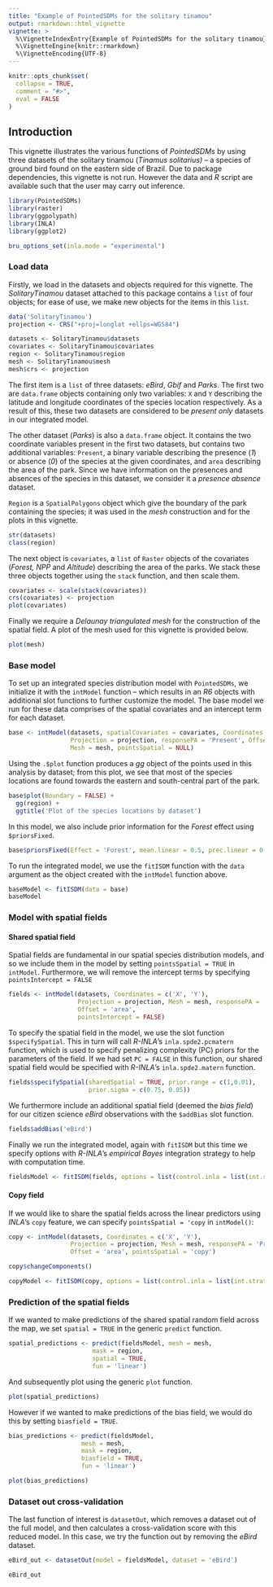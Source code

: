 ```yaml
---
title: "Example of PointedSDMs for the solitary tinamou"
output: rmarkdown::html_vignette
vignette: >
  %\VignetteIndexEntry{Example of PointedSDMs for the solitary tinamou}
  %\VignetteEngine{knitr::rmarkdown}
  %\VignetteEncoding{UTF-8}
---
```


```r
knitr::opts_chunk$set(
  collapse = TRUE,
  comment = "#>",
  eval = FALSE
)

```

## Introduction

This vignette illustrates the various functions of *PointedSDMs* by using three datasets of the solitary tinamou (*Tinamus solitarius) --* a species of ground bird found on the eastern side of Brazil. Due to package dependencies, this vignette is not run. However the data and *R* script are available such that the user may carry out inference.

```r

library(PointedSDMs)
library(raster)
library(ggpolypath)
library(INLA)
library(ggplot2)

```

```r

bru_options_set(inla.mode = "experimental")

```

### Load data

Firstly, we load in the datasets and objects required for this vignette. The *SolitaryTinamou* dataset attached to this package contains a `list` of four objects; for ease of use, we make new objects for the items in this `list`.

```r

data('SolitaryTinamou')
projection <- CRS("+proj=longlat +ellps=WGS84")

datasets <- SolitaryTinamou$datasets
covariates <- SolitaryTinamou$covariates
region <- SolitaryTinamou$region
mesh <- SolitaryTinamou$mesh
mesh$crs <- projection

```

The first item is a `list` of three datasets: *eBird*, *Gbif* and *Parks*. The first two are `data.frame` objects containing only two variables: `X` and `Y` describing the latitude and longitude coordinates of the species location respectively. As a result of this, these two datasets are considered to be *present only* datasets in our integrated model.

The other dataset (*Parks*) is also a `data.frame` object. It contains the two coordinate variables present in the first two datasets, but contains two additional variables: `Present`, a binary variable describing the presence (*1*) or absence (*0*) of the species at the given coordinates, and `area` describing the area of the park. Since we have information on the presences and absences of the species in this dataset, we consider it a *presence absence* dataset.

`Region` is a `SpatialPolygons` object which give the boundary of the park containing the species; it was used in the *mesh* construction and for the plots in this vignette.

```r

str(datasets)
class(region)

```

The next object is `covariates`, a `list` of `Raster` objects of the covariates (*Forest, NPP* and *Altitude*) describing the area of the parks. We stack these three objects together using the `stack` function, and then scale them.

```r

covariates <- scale(stack(covariates))
crs(covariates) <- projection
plot(covariates)

```

Finally we require a *Delaunay triangulated mesh* for the construction of the spatial field. A plot of the mesh used for this vignette is provided below.

```r

plot(mesh)

```

### Base model

To set up an integrated species distribution model with `PointedSDMs`, we initialize it with the `intModel` function -- which results in an *R6* objects with additional slot functions to further customize the model. The base model we run for these data comprises of the spatial covariates and an intercept term for each dataset.

```r

base <- intModel(datasets, spatialCovariates = covariates, Coordinates = c('X', 'Y'),
                 Projection = projection, responsePA = 'Present', Offset = 'area',
                 Mesh = mesh, pointsSpatial = NULL)

```

Using the `.$plot` function produces a *gg* object of the points used in this analysis by dataset; from this plot, we see that most of the species locations are found towards the eastern and south-central part of the park.

```r

base$plot(Boundary = FALSE) + 
  gg(region) +
  ggtitle('Plot of the species locations by dataset')

```

In this model, we also include prior information for the *Forest* effect using `$priorsFixed`.

```r

base$priorsFixed(Effect = 'Forest', mean.linear = 0.5, prec.linear = 0.01)

```

To run the integrated model, we use the `fitISDM` function with the `data` argument as the object created with the `intModel` function above.

```r

baseModel <- fitISDM(data = base)
baseModel

```

### Model with spatial fields

#### Shared spatial field

Spatial fields are fundamental in our spatial species distribution models, and so we include them in the model by setting `pointsSpatial = TRUE` in `intModel`. Furthermore, we will remove the intercept terms by specifying `pointsIntercept = FALSE`

```r


fields <- intModel(datasets, Coordinates = c('X', 'Y'),
                   Projection = projection, Mesh = mesh, responsePA = 'Present', 
                   Offset = 'area',
                   pointsIntercept = FALSE)

```

To specify the spatial field in the model, we use the slot function `$specifySpatial`. This in turn will call *R-INLA*'s `inla.spde2.pcmatern` function, which is used to specify penalizing complexity (PC) priors for the parameters of the field. If we had set `PC = FALSE` in this function, our shared spatial field would be specified with *R-INLA*'s `inla.spde2.matern` function.

```r

fields$specifySpatial(sharedSpatial = TRUE, prior.range = c(1,0.01), 
                      prior.sigma = c(0.75, 0.05))

```

We furthermore include an additional spatial field (deemed the *bias field*) for our citizen science *eBird* observations with the `$addBias` slot function.

```r

fields$addBias('eBird')

```

Finally we run the integrated model, again with `fitISDM` but this time we specify options with *R-INLA*'s *empirical Bayes* integration strategy to help with computation time.

```r

fieldsModel <- fitISDM(fields, options = list(control.inla = list(int.strategy = 'eb')))

```

#### Copy field

If we would like to share the spatial fields across the linear predictors using *INLA*'s `copy` feature, we can specify `pointsSpatial = 'copy` in `intModel()`:

```r

copy <- intModel(datasets, Coordinates = c('X', 'Y'),
                 Projection = projection, Mesh = mesh, responsePA = 'Present', 
                 Offset = 'area', pointsSpatial = 'copy')

copy$changeComponents()

```

```r

copyModel <- fitISDM(copy, options = list(control.inla = list(int.strategy = 'eb')))

```

### Prediction of the spatial fields

If we wanted to make predictions of the shared spatial random field across the map, we set `spatial = TRUE` in the generic `predict` function.

```r

spatial_predictions <- predict(fieldsModel, mesh = mesh,
                       mask = region, 
                       spatial = TRUE,
                       fun = 'linear')

```

And subsequently plot using the generic `plot` function.

```r

plot(spatial_predictions)

```

However if we wanted to make predictions of the bias field, we would do this by setting `biasfield = TRUE`.

```r

bias_predictions <- predict(fieldsModel, 
                    mesh = mesh, 
                    mask = region, 
                    biasfield = TRUE,
                    fun = 'linear')

```

```r

plot(bias_predictions)

```

### Dataset out cross-validation

The last function of interest is `datasetOut`, which removes a dataset out of the full model, and then calculates a cross-validation score with this reduced model. In this case, we try the function out by removing the *eBird* dataset.

```r

eBird_out <- datasetOut(model = fieldsModel, dataset = 'eBird')

```

```r

eBird_out

```
